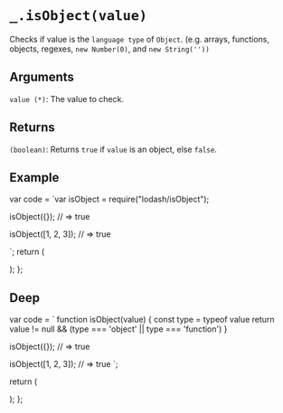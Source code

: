 # `_.isObject(value)`

Checks if value is the `language type` of `Object`. (e.g. arrays, functions, objects, regexes, `new Number(0)`, and `new String(''))`


## Arguments

`value (*)`: The value to check. 

## Returns

`(boolean)`: Returns `true` if `value` is an object, else `false`.

## Example


var code = `var isObject = require("lodash/isObject");
 
isObject({});
// => true
 
isObject([1, 2, 3]);
// => true
 
`;
  return (
    <div>
      <Embed source={code} />
    </div>
  );
};

<Demo />

## Deep

  var code = `
function isObject(value) {
  const type = typeof value
  return value != null && (type === 'object' || type === 'function')
}

isObject({});
// => true
 
isObject([1, 2, 3]);
// => true
`;

return (
<div>
<Embed source={code} />
</div>
);
};

<DeepDemo />

